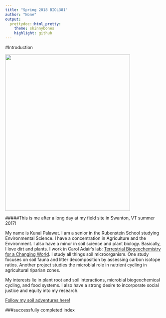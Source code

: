 ```yaml
---
title: "Spring 2018 BIOL381"
author: "None"
output:
  prettydoc::html_pretty:
    theme: skinnybones
    highlight: github
---
```


#Introduction

<img src="Palawat.jpg" width="400" height="500" />

#####This is me after a long day at my field site in Swanton, VT summer 2017!

My name is Kunal Palawat. I am a senior in the Rubenstein School studying Environmental Science. I have a concentration in Agriculture and the Environment. I also have a minor in soil science and plant biology. Basically, I love dirt and plants. I work in Carol Adair's lab: [Terrestrial Biogeochemistry for a Changing World](http://adairlab.weebly.com/). I study all things soil microorganism. One study focuses on soil fauna and litter decomposition by assessing carbon isotope ratios. Another project studies the microbial role in nutrient cycling in agricultural riparian zones.

My interests lie in plant root and soil interactions, microbial biogeochemical cycling, and food systems. I also have a strong desire to incorporate social justice and equity into my research.

[Follow my soil adventures here!](http://instagram.com/kdirttho)


###successfully completed index



